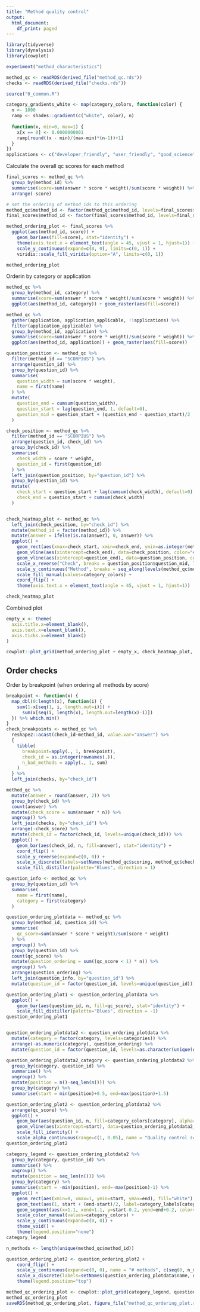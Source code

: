 ```yaml
---
title: "Method quality control"
output:
  html_document:
    df_print: paged
---
```


```r
library(tidyverse)
library(dynalysis)
library(cowplot)

experiment("method_characteristics")

method_qc <- readRDS(derived_file("method_qc.rds"))
checks <- readRDS(derived_file("checks.rds"))

source("0_common.R")
```

```r
category_gradients_white <- map(category_colors, function(color) {
  n <- 1000
  ramp <- shades::gradient(c("white", color), n)
  
  function(x, min=0, max=1) {
    x[x == 0] <- 0.0000000001
    ramp[round((x - min)/(max-min)*(n-1))+1]
  }
})
applications <- c("developer_friendly", "user_friendly", "good_science")
```

Calculate the overall qc scores for each method
```r
final_scores <- method_qc %>%
  group_by(method_id) %>%
  summarise(score=sum(answer * score * weight)/sum(score * weight)) %>%
  arrange(-score)

# set the ordering of method_ids to this ordering
method_qc$method_id <- factor(method_qc$method_id, levels=final_scores$method_id)
final_scores$method_id <- factor(final_scores$method_id, levels=final_scores$method_id)

method_ordering_plot <- final_scores %>%
  ggplot(aes(method_id, score)) +
    geom_bar(aes(fill=score), stat="identity") +
    theme(axis.text.x = element_text(angle = 45, vjust = 1, hjust=1)) +
    scale_y_continuous(expand=c(0, 0), limits=c(0, 1)) +
    viridis::scale_fill_viridis(option="A", limits=c(0, 1))

method_ordering_plot
```

Orderin by category or application
```r
method_qc %>%
  group_by(method_id, category) %>%
  summarise(score=sum(answer * score * weight)/sum(score * weight)) %>%
  ggplot(aes(method_id, category)) + geom_raster(aes(fill=score))

method_qc %>%
  gather(application, application_applicable, !!applications) %>%
  filter(application_applicable) %>%
  group_by(method_id, application) %>%
  summarise(score=sum(answer * score * weight)/sum(score * weight)) %>%
  ggplot(aes(method_id, application)) + geom_raster(aes(fill=score))
```



```r
question_position <- method_qc %>%
  filter(method_id == "SCORPIUS") %>%
  arrange(question_id) %>%
  group_by(question_id) %>%
  summarise(
    question_width = sum(score * weight),
    name = first(name)
  ) %>%
  mutate(
    question_end = cumsum(question_width),
    question_start = lag(question_end, 1, default=0),
    question_mid = question_start + (question_end - question_start)/2
  )

check_position <- method_qc %>%
  filter(method_id == "SCORPIUS") %>%
  arrange(question_id, check_id) %>%
  group_by(check_id) %>%
  summarise(
    check_width = score * weight,
    question_id = first(question_id)
  ) %>%
  left_join(question_position, by="question_id") %>%
  group_by(question_id) %>%
  mutate(
    check_start = question_start + lag(cumsum(check_width), default=0),
    check_end = question_start + cumsum(check_width)
  )


check_heatmap_plot <- method_qc %>%
  left_join(check_position, by="check_id") %>%
  mutate(method_id = factor(method_id)) %>%
  mutate(answer = ifelse(is.na(answer), 0, answer)) %>%
  ggplot() +
    geom_rect(aes(xmax=check_start, xmin=check_end, ymin=as.integer(method_id), ymax=as.integer(method_id) + 1, fill=category, alpha=answer)) +
    geom_vline(aes(xintercept=check_end), data=check_position, color="#444444", alpha=0.25) +
    geom_vline(aes(xintercept=question_end), data=question_position, color="#444444") +
    scale_x_reverse("Check", breaks = question_position$question_mid, labels = question_position$name, expand = c(0, 0)) +
    scale_y_continuous("Method", breaks = seq_along(levels(method_qc$method_id))+0.5, labels = levels(method_qc$method_id), expand = c(0, 0)) +
    scale_fill_manual(values=category_colors) +
    coord_flip() +
    theme(axis.text.x = element_text(angle = 45, vjust = 1, hjust=1))

check_heatmap_plot
```

Combined plot
```r
empty_x <- theme(
  axis.title.x=element_blank(),
  axis.text.x=element_blank(),
  axis.ticks.x=element_blank()
)

cowplot::plot_grid(method_ordering_plot + empty_x, check_heatmap_plot, nrow=2, align = "v", axis = "rl", rel_heights = c(0.2, 0.9))

```


## Order checks

Order by breakpoint (when ordering all methods by score)
```r
breakpoint <- function(x) {
  map_dbl(0:length(x), function(i) {
    sum(1-x[seq(1, i, length.out=i)]) +
      sum(x[seq(i, length(x), length.out=length(x)-i)])
  }) %>% which.min()
}
check_breakpoints <- method_qc %>%
  reshape2::acast(check_id~method_id, value.var="answer") %>%
  {
    tibble(
      breakpoint=apply(., 1, breakpoint),
      check_id = as.integer(rownames(.)),
      n_bad_methods = apply(., 1, sum)
    )
  } %>% 
  left_join(checks, by="check_id")
```

```r
method_qc %>% 
  mutate(answer = round(answer, 2)) %>% 
  group_by(check_id) %>% 
  count(answer) %>% 
  mutate(check_score = sum(answer * n)) %>% 
  ungroup() %>% 
  left_join(checks, by="check_id") %>% 
  arrange(-check_score) %>% 
  mutate(check_id = factor(check_id, levels=unique(check_id))) %>% 
  ggplot() +
    geom_bar(aes(check_id, n, fill=answer), stat="identity") +
    coord_flip() +
    scale_y_reverse(expand=c(0, 0)) +
    scale_x_discrete(labels=setNames(method_qc$scoring, method_qc$check_id)) +
    scale_fill_distiller(palette="Blues", direction = 1)
```

```r
question_info <- method_qc %>% 
  group_by(question_id) %>% 
  summarise(
    name = first(name),
    category = first(category)
  )

question_ordering_plotdata <- method_qc %>%
  group_by(method_id, question_id) %>%
  summarise(
    qc_score=sum(answer * score * weight)/sum(score * weight)
  ) %>%
  ungroup() %>% 
  group_by(question_id) %>% 
  count(qc_score) %>% 
  mutate(question_ordering = sum((qc_score < 1) * n)) %>% 
  ungroup() %>% 
  arrange(question_ordering) %>% 
  left_join(question_info, by="question_id") %>% 
  mutate(question_id = factor(question_id, levels=unique(question_id)))

question_ordering_plot1 <- question_ordering_plotdata %>% 
  ggplot() +
    geom_bar(aes(question_id, n, fill=qc_score), stat="identity") +
    scale_fill_distiller(palette="Blues", direction = -1)
question_ordering_plot1


question_ordering_plotdata2 <- question_ordering_plotdata %>% 
  mutate(category = factor(category, levels=categories)) %>% 
  arrange(-as.numeric(category), question_ordering) %>% 
  mutate(question_id = factor(question_id, levels=as.character(unique(question_id))))

question_ordering_plotdata2_category <- question_ordering_plotdata2 %>% 
  group_by(category, question_id) %>% 
  summarise() %>% 
  ungroup() %>% 
  mutate(position = n()-seq_len(n())) %>% 
  group_by(category) %>% 
  summarise(start = min(position)+0.5, end=max(position)+1.5)

question_ordering_plot2 <- question_ordering_plotdata2 %>% 
  arrange(qc_score) %>% 
  ggplot() +
    geom_bar(aes(question_id, n, fill=category_colors[category], alpha=qc_score), stat="identity") +
    geom_vline(aes(xintercept=start), data=question_ordering_plotdata2_category) +
    scale_fill_identity() +
    scale_alpha_continuous(range=c(1, 0.05), name = "Quality control score", guide = guide_legend())
question_ordering_plot2

category_legend <- question_ordering_plotdata2 %>% 
  group_by(category, question_id) %>% 
  summarise() %>% 
  ungroup() %>% 
  mutate(position = seq_len(n())) %>% 
  group_by(category) %>% 
  summarise(start = -min(position), end=-max(position)-1) %>% 
  ggplot() +
    geom_rect(aes(xmin=0, xmax=1, ymin=start, ymax=end), fill="white") +
    geom_text(aes(1, start + (end-start)/2, label=category_labels[category], color=category), hjust=1, size=5) +
    geom_segment(aes(x=1.1, xend=1.1, y=start-0.2, yend=end+0.2, color=category)) +
    scale_color_manual(values=category_colors) +
    scale_y_continuous(expand=c(0, 0)) +
    theme_void() +
    theme(legend.position="none")
category_legend

n_methods <- length(unique(method_qc$method_id))

question_ordering_plot2 <- question_ordering_plot2 +
    coord_flip() +
    scale_y_continuous(expand=c(0, 0), name = "# methods", c(seq(0, n_methods, 5), n_methods)) +
    scale_x_discrete(labels=setNames(question_ordering_plotdata$name, question_ordering_plotdata$question_id), name="") +
    theme(legend.position="top")

method_qc_ordering_plot <- cowplot::plot_grid(category_legend, question_ordering_plot2, align = "h", rel_widths = c(0.2, 0.8), axis="tb")
method_qc_ordering_plot
saveRDS(method_qc_ordering_plot, figure_file("method_qc_ordering_plot.rds"))
```
